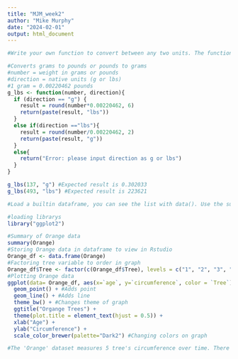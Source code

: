 ```yaml
---
title: "MJM_week2"
author: "Mike Murphy"
date: "2024-02-01"
output: html_document
---
```


```r
#Write your own function to convert between any two units. The function should take two arguments, a number, and an argument specifying the direction of the conversion. Include your function with documentation string (description of arguments and how the function works) in an R-markdown or .R file.

#Converts grams to pounds or pounds to grams
#number = weight in grams or pounds
#direction = native units (g or lbs)
#1 gram = 0.00220462 pounds
g_lbs <- function(number, direction){
  if (direction == "g") {
    result = round(number*0.00220462, 6)
    return(paste(result, "lbs"))
  }
  else if(direction =="lbs"){
    result = round(number/0.00220462, 2) 
    return(paste(result, "g"))
  }
  else{
    return("Error: please input direction as g or lbs")
  }
}

g_lbs(137, "g") #Expected result is 0.302033
g_lbs(493, "lbs") #Expected result is 223621
```

```r
#Load a builtin dataframe, you can see the list with data(). Use the summary function to write a short description of some interesting aspects of the dataframe. Write your results in an R-markdown file.

#loading librarys
library("ggplot2")

#Summary of Orange data
summary(Orange)
#Storing Orange data in dataframe to view in Rstudio
Orange_df <- data.frame(Orange)
#Factoring tree variable to order in graph
Orange_df$Tree <- factor(c(Orange_df$Tree), levels = c("1", "2", "3", "4", "5"))
#Plotting Orange data
ggplot(data= Orange_df, aes(x=`age`, y=`circumference`, color = `Tree`)) +
  geom_point() + #Adds point
  geom_line() + #Adds line
  theme_bw() + #Changes theme of graph
  ggtitle("Organge Trees") +
  theme(plot.title = element_text(hjust = 0.5)) + 
  xlab("Age") + 
  ylab("Circumference") +
  scale_color_brewer(palette="Dark2") #Changing colors on graph

#The 'Orange' dataset measures 5 tree's circumference over time. There are 7 data points across time for each tree. Circumference in the orange trees increases with age. Tree 1 and 3 are the smallest, with the final circumference <150. Tree 4 is has the largest circumference at 214. 

```
